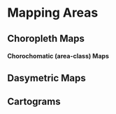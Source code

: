# Mapping Areas

## Choropleth Maps

#### Chorochomatic (area-class) Maps

## Dasymetric Maps

## Cartograms
